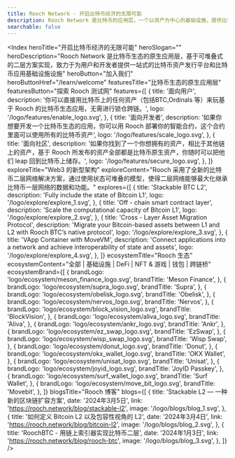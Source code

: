 ```yaml
---
title: Rooch Network - 开启比特币经济的无限可能
description: Rooch Network 是比特币的应用层，一个以资产为中心的基础设施，提供比特币所有资产的索引、交易，并支持各种应用场景
searchable: false
---
```



<Index
  heroTitle="开启比特币经济的无限可能"
  heroSlogan=""
  heroDescription="Rooch Network 是比特币生态的原生应用层，基于可堆叠式的二层方案实现，致力于为用户和开发者提供一站式的比特币资产发行平台和比特币应用基础设施设施"
  heroButton="加入我们"
  heroButtonHref="/learn/welcome"
  featuresTitle="比特币生态的原生应用层"
  featuresButton="探索 Rooch 测试网"
  features={[
    {
      title: '面向用户',
      description:
        '你可以直接用比特币上的任何资产（包括BTC,Ordinals 等）来玩基于 Rooch 的比特币生态应用，无需进行锁仓跨链。',
      logo: '/logo/features/enable_logo.svg',
    },
    {
      title: '面向开发者',
      description:
        '如果你想要开发一个比特币生态的应用，你可以用 Rooch 部署你的智能合约，这个合约里面可以使用所有的比特币资产',
      logo: '/logo/features/scale_logo.svg',
    },
    {
      title: '面向社区',
      description:
        '如果你找到了一个你想拥有的资产，相比于其他链上的资产，基于 Rooch 所发布的资产全部都是比特币原生资产，你随时可以把他们 leap 回到比特币上储存。',
      logo: '/logo/features/secure_logo.svg',
    },
  ]}
  exploreTitle="Web3 的新型架构"
  exploreContent="Rooch 采用了全新的比特币二层网络解决方案，通过使用状态可堆叠的模型，使得二层网络能够最大化继承比特币一层网络的数据和功能。"
  explores={[
    {
      title: 'Stackable BTC L2',
      description: 'Fully include the state of Bitcoin L1',
      logo: '/logo/explore/explore_1.svg',
    },
    {
      title: 'Off - chain smart contract layer',
      description: 'Scale the computational capacity of Bitcoin L1',
      logo: '/logo/explore/explore_2.svg',
    },
    {
      title: 'Cross - Layer Asset Migration Protocol',
      description:
        'Migrate your Bitcoin-based assets between L1 and L2 with Rooch BTC’s native protocol',
      logo: '/logo/explore/explore_3.svg',
    },
    {
      title: 'VApp Container with MoveVM',
      description:
        'Connect applications into a network and achieve interoperability of state and assets',
      logo: '/logo/explore/explore_4.svg',
    },
  ]}
  ecosystemTitle="Rooch 生态"
  ecosystemContent="全部 | 基础设施 | DeFi | NFT & 游戏 | 钱包 | 跨链桥"
  ecosystemBrand={[
    {
      brandLogo: 'logo/ecosystem/meson_finance_logo.svg',
      brandTitle: 'Meson Finance',
    },
    {
      brandLogo: 'logo/ecosystem/supra_logo.svg',
      brandTitle: 'Supra',
    },
    {
      brandLogo: 'logo/ecosystem/obelisk_logo.svg',
      brandTitle: 'Obelisk',
    },
    {
      brandLogo: 'logo/ecosystem/nervos_logo.svg',
      brandTitle: 'Nervos',
    },
    {
      brandLogo: 'logo/ecosystem/block_vision_logo.svg',
      brandTitle: 'BlockVision',
    },
    {
      brandLogo: 'logo/ecosystem/aliva_logo.svg',
      brandTitle: 'Aliva',
    },
    {
      brandLogo: 'logo/ecosystem/ankr_logo.svg',
      brandTitle: 'Ankr',
    },
    {
      brandLogo: 'logo/ecosystem/ez_swap_logo.svg',
      brandTitle: 'EzSwap',
    },
    {
      brandLogo: 'logo/ecosystem/wisp_swap_logo.svg',
      brandTitle: 'Wisp Swap',
    },
    {
      brandLogo: 'logo/ecosystem/donut_logo.svg',
      brandTitle: 'Donut',
    },
    {
      brandLogo: 'logo/ecosystem/okx_wallet_logo.svg',
      brandTitle: 'OKX Wallet',
    },
    {
      brandLogo: 'logo/ecosystem/unisat_logo.svg',
      brandTitle: 'Unisat',
    },
    {
      brandLogo: 'logo/ecosystem/joyid_logo.svg',
      brandTitle: 'JoyID Passkey',
    },
    {
      brandLogo: 'logo/ecosystem/surf_wallet_logo.svg',
      brandTitle: 'Surf Wallet',
    },
    {
      brandLogo: 'logo/ecosystem/move_bit_logo.svg',
      brandTitle: 'Movebit',
    },
  ]}
  blogsTitle="Rooch 博客"
  blogs={[
    {
      title: 'Stackable L2 — 一种新的区块链扩容方案',
      date: '2024年3月5日',
      link: 'https://rooch.network/blog/stackable-l2',
      image: '/logo/blogs/blog_1.svg',
    },
    {
      title: '如何定义 Bitcoin L2 以及包容性视角的 L2',
      date: '2024年3月4日',
      link: 'https://rooch.network/blog/bitcoin-l2',
      image: '/logo/blogs/blog_2.svg',
    },
    {
      title: 'RoochBTC - 用链上索引器实现比特币二层',
      date: '2024年1月3日',
      link: 'https://rooch.network/blog/rooch-btc',
      image: '/logo/blogs/blog_3.svg',
    },
  ]}
/>
